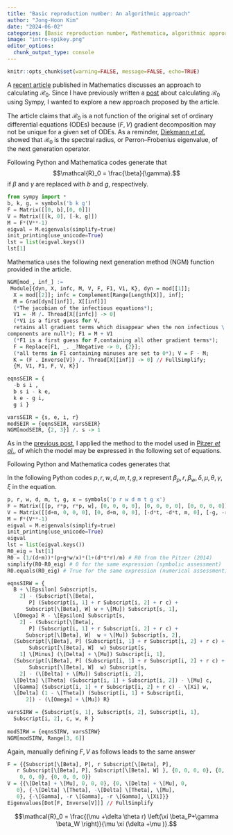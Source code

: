 ```yaml
---
title: "Basic reproduction number: An algorithmic approach"
author: "Jong-Hoon Kim"
date: "2024-06-02"
categories: [Basic reproduction number, Mathematica, algorithmic approach, next generation matrix]
image: "intro-spikey.png"
editor_options: 
  chunk_output_type: console
---
```


```r
knitr::opts_chunk$set(warning=FALSE, message=FALSE, echo=TRUE) 
```

A [recent article](https://www.mdpi.com/2227-7390/12/1/27) published in Mathematics discusses an approach to calculating $\mathcal{R}_0$. Since I have previously written a [post](https://www.jonghoonk.com/posts/R0-sympy/) about calculating $\mathcal{R}_0$ using Sympy, I wanted to explore a new approach proposed by the article.

The article claims that $\mathcal{R}_0$ is a not function of the original set of ordinary differential equations (ODEs) because $(F, V)$ gradient decomposition may not be unique for a given set of ODEs. As a reminder, [Diekmann *et al.*](https://link.springer.com/article/10.1007/BF00178324) showed that $\mathcal{R}_0$ is the spectral radius, or Perron–Frobenius eigenvalue, of the next generation operator.

```{=tex}
\begin{align}
\mathrm{d}S/\mathrm{d}t &= -\beta I S/N \\
\mathrm{d}I/\mathrm{d}t &= \beta I S/N - \gamma I\\
\mathrm{d}R/\mathrm{d}t &= \gamma I
\end{align}
```
Following Python and Mathematica codes generate that $$\mathcal{R}_0 = \frac{\beta}{\gamma}.$$ if $\beta$ and $\gamma$ are replaced with $b$ and $g$, respectively.

```python
from sympy import *
b, k, g, = symbols('b k g')
F = Matrix([[0, b],[0, 0]])
V = Matrix([[k, 0], [-k, g]])
M = F*(V**-1)
eigval = M.eigenvals(simplify=true)
init_printing(use_unicode=True)
lst = list(eigval.keys())
lst[1]
```

Mathematica uses the following next generation method (NGM) function provided in the article.

```r
NGM[mod_, inf_] := 
 Module[{dyn, X, infc, M, V, F, F1, V1, K}, dyn = mod[[1]]; 
  X = mod[[2]]; infc = Complement[Range[Length[X]], inf]; 
  M = Grad[dyn[[inf]], X[[inf]]]
  (*The jacobian of the infectious equations*); 
  V1 = -M /. Thread[X[[infc]] -> 0]
  (*V1 is a first guess for V,
  retains all gradient terms which disappear when the non infectious \
components are null*); F1 = M + V1
  (*F1 is a first guess for F,containing all other gradient terms*); 
  F = Replace[F1, _. _?Negative -> 0, {2}];
  (*all terms in F1 containing minuses are set to 0*); V = F - M;
  K = (F . Inverse[V]) /. Thread[X[[inf]] -> 0] // FullSimplify;
  {M, V1, F1, F, V, K}]

eqnsSEIR = {
  -b s i ,
  b s i - k e,
  k e - g i, 
  g i }

varsSEIR = {s, e, i, r}
modSEIR = {eqnsSEIR, varsSEIR}
NGM[modSEIR, {2, 3}] /. s -> 1
```

As in the [previous post](https://www.jonghoonk.com/posts/R0-sympy/), I applied the method to the model used in [Pitzer *et al*.](https://journals.plos.org/plosntds/article?id=10.1371/journal.pntd.0002642), of which the model may be expressed in the following set of equations.

```{=tex}
\begin{align} 
\mathrm{d}S_1/\mathrm{d}t &= B + \epsilon S_2 - (\lambda_p+\lambda_w+\mu)S_1\\
\mathrm{d}I_1/\mathrm{d}t &= (\lambda_p+\lambda_w)S_1 - (\delta+\mu) I_1 \\
\mathrm{d}R/\mathrm{d}t &= \delta(1-\theta-\alpha)(I_1+I_2) - (\omega +\mu)R \\
\mathrm{d}C/\mathrm{d}t &= \delta\theta(I_1+I_2) - \mu C \\
\mathrm{d}S_2/\mathrm{d}t &= \omega R -\epsilon S_2 - (\lambda_p+\lambda_w+\mu) S_2\\
\mathrm{d}I_2/\mathrm{d}t &= (\lambda_p+\lambda_w) S_2 - (\delta+\mu) I_2 \\
\mathrm{d}W/\mathrm{d}t &= \gamma(I_1+rI_2+rC) - \xi W
\end{align}
```
Following Python and Mathematica codes generates that

```{=tex}
\begin{align}
\mathcal{R}_0 = \frac{1}{\mu+\delta} \left(\beta_p +\frac{\gamma \beta_w}{\xi}\right) \left(1 +\frac{\delta\theta r}{\mu}\right)
\end{align}
```
In the following Python codes $p, r, w, d, m, t, g, x$ represent $\beta_p, r, \beta_w, \delta, \mu, \theta, \gamma, \xi$ in the equation.

```python
p, r, w, d, m, t, g, x = symbols('p r w d m t g x')
F = Matrix([[p, r*p, r*p, w], [0, 0, 0, 0], [0, 0, 0, 0], [0, 0, 0, 0]])
V = Matrix([[d+m, 0, 0, 0], [0, d+m, 0, 0], [-d*t, -d*t, m, 0], [-g, -r*g, -r*g, x]])
M = F*(V**-1)
eigval = M.eigenvals(simplify=true)
init_printing(use_unicode=True)
eigval 
lst = list(eigval.keys())
R0_eig = lst[1]
R0 = (1/(d+m))*(p+g*w/x)*(1+(d*t*r)/m) # R0 from the Pitzer (2014)
simplify(R0-R0_eig) # 0 for the same expression (symbolic assessment)
R0.equals(R0_eig) # True for the same expression (numerical assessment)
```

```r
eqnsSIRW = {
  B + \[Epsilon] Subscript[s, 
    2] - (Subscript[\[Beta], 
       P] (Subscript[i, 1] + r Subscript[i, 2] + r c) + 
      Subscript[\[Beta], W] w + \[Mu]) Subscript[s, 1],
  \[Omega] R - \[Epsilon] Subscript[s, 
    2] - (Subscript[\[Beta], 
       P] (Subscript[i, 1] + r Subscript[i, 2] + r c) + 
      Subscript[\[Beta], W]  w + \[Mu]) Subscript[s, 2],
  (Subscript[\[Beta], P] (Subscript[i, 1] + r Subscript[i, 2] + r c) +
       Subscript[\[Beta], W]  w) Subscript[s, 
    1] \[Minus] (\[Delta] + \[Mu]) Subscript[i, 1],
  (Subscript[\[Beta], P] (Subscript[i, 1] + r Subscript[i, 2] + r c) +
       Subscript[\[Beta], W]  w) Subscript[s, 
    2] - (\[Delta] + \[Mu]) Subscript[i, 2],
  \[Delta] \[Theta] (Subscript[i, 1] + Subscript[i, 2]) - \[Mu] c,
  \[Gamma] (Subscript[i, 1] + r Subscript[i, 2] + r c) - \[Xi] w,
  \[Delta] (1 - \[Theta]) (Subscript[i, 1] + Subscript[i, 
      2]) - (\[Omega] + \[Mu]) R}

varsSIRW = {Subscript[s, 1], Subscript[s, 2], Subscript[i, 1], 
  Subscript[i, 2], c, w, R }
  
modSIRW = {eqnsSIRW, varsSIRW}
NGM[modSIRW, Range[3, 6]]
```

Again, manually defining $F,V$ as follows leads to the same answer

```r
F = {{Subscript[\[Beta], P], r Subscript[\[Beta], P], 
   r Subscript[\[Beta], P], Subscript[\[Beta], W] }, {0, 0, 0, 0}, {0,
    0, 0, 0}, {0, 0, 0, 0}}
V = {{\[Delta] + \[Mu], 0, 0, 0}, {0, \[Delta] + \[Mu], 0, 
   0}, {-\[Delta] \[Theta], -\[Delta] \[Theta], \[Mu], 
   0}, {-\[Gamma], -r \[Gamma], -r \[Gamma], \[Xi]}}
Eigenvalues[Dot[F, Inverse[V]]] // FullSimplify
```

$$\mathcal{R}_0 = \frac{(\mu +\delta  \theta  r) \left(\xi  \beta_P+\gamma  \beta_W \right)}{\mu  \xi  (\delta +\mu )}.$$
